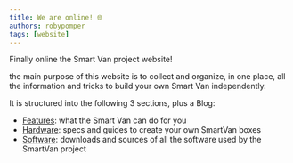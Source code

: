 ```yaml
---
title: We are online! 🌐
authors: robypomper
tags: [website]
---
```


Finally online the Smart Van project website!

the main purpose of this website is to collect and organize, in one place, all
the information and tricks to build your own Smart Van independently.

It is structured into the following 3 sections, plus a Blog:

* [Features](/docs/features): what the Smart Van can do for you
* [Hardware](/docs/hardware): specs and guides to create your own SmartVan boxes
* [Software](/docs/software): downloads and sources of all the software used by the SmartVan project
